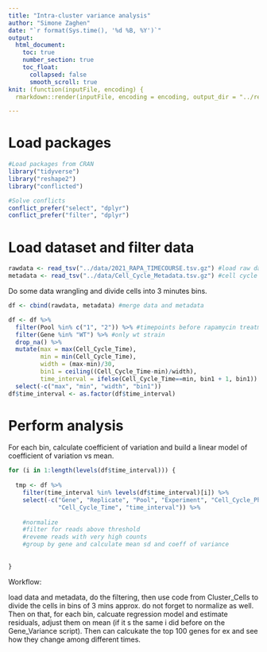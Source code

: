 ```yaml
---
title: "Intra-cluster variance analysis"
author: "Simone Zaghen"
date: "`r format(Sys.time(), '%d %B, %Y')`"
output: 
  html_document: 
    toc: true
    number_section: true
    toc_float: 
      collapsed: false
      smooth_scroll: true
knit: (function(inputFile, encoding) {
  rmarkdown::render(inputFile, encoding = encoding, output_dir = "../results/") })

---
```


# Load packages

```r
#Load packages from CRAN
library("tidyverse")
library("reshape2")
library("conflicted")

#Solve conflicts
conflict_prefer("select", "dplyr")
conflict_prefer("filter", "dplyr")

```

# Load dataset and filter data 

```r
rawdata <- read_tsv("../data/2021_RAPA_TIMECOURSE.tsv.gz") #load raw data
metadata <- read_tsv("../data/Cell_Cycle_Metadata.tsv.gz") #cell cycle data

```

Do some data wrangling and divide cells into 3 minutes bins.

```r
df <- cbind(rawdata, metadata) #merge data and metadata

df <- df %>%
  filter(Pool %in% c("1", "2")) %>% #timepoints before rapamycin treatment
  filter(Gene %in% "WT") %>% #only wt strain
  drop_na() %>%
  mutate(max = max(Cell_Cycle_Time), 
         min = min(Cell_Cycle_Time), 
         width = (max-min)/30, 
         bin1 = ceiling((Cell_Cycle_Time-min)/width),
         time_interval = ifelse(Cell_Cycle_Time==min, bin1 + 1, bin1)) %>%
  select(-c("max", "min", "width", "bin1"))
df$time_interval <- as.factor(df$time_interval)

```

# Perform analysis

For each bin, calculate coefficient of variation and build a linear model of coefficient of variation vs mean.

```r

for (i in 1:length(levels(df$time_interval))) {
  
  tmp <- df %>%
    filter(time_interval %in% levels(df$time_interval)[i]) %>%
    select(-c("Gene", "Replicate", "Pool", "Experiment", "Cell_Cycle_Phase",
              "Cell_Cycle_Time", "time_interval")) %>%
    
    #normalize
    #filter for reads above threshold
    #reveme reads with very high counts
    #group by gene and calculate mean sd and coeff of variance
    
  
}

```


Workflow:

load data and metadata, do the filtering, then use code from Cluster_Cells to divide the cells in bins of 3 mins approx. do not forget to normalize as well. Then on that, for each bin, calcuate regression model and estimate residuals, adjust them on mean (if it s the same i did before on the Gene_Variance script). Then can calcukate the top 100 genes for ex and see how they change among different times. 